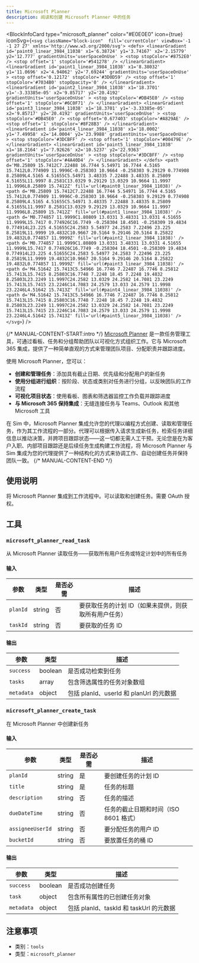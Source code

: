 ```yaml
---
title: Microsoft Planner
description: 阅读和创建 Microsoft Planner 中的任务
---
```



<BlockInfoCard 
  type="microsoft_planner"
  color="#E0E0E0"
  icon={true}
  iconSvg={`<svg className="block-icon"  fill='currentColor' viewBox='-1 -1 27 27' xmlns='http://www.w3.org/2000/svg'>
      <defs>
        <linearGradient
          id='paint0_linear_3984_11038'
          x1='6.38724'
          y1='3.74167'
          x2='2.15779'
          y2='12.777'
          gradientUnits='userSpaceOnUse'
        >
          <stop stopColor='#8752E0' />
          <stop offset='1' stopColor='#541278' />
        </linearGradient>
        <linearGradient
          id='paint1_linear_3984_11038'
          x1='8.38032'
          y1='11.0696'
          x2='4.94062'
          y2='7.69244'
          gradientUnits='userSpaceOnUse'
        >
          <stop offset='0.12172' stopColor='#3D0D59' />
          <stop offset='1' stopColor='#7034B0' stopOpacity='0' />
        </linearGradient>
        <linearGradient
          id='paint2_linear_3984_11038'
          x1='18.3701'
          y1='-3.33385e-05'
          x2='9.85717'
          y2='20.4192'
          gradientUnits='userSpaceOnUse'
        >
          <stop stopColor='#DB45E0' />
          <stop offset='1' stopColor='#6C0F71' />
        </linearGradient>
        <linearGradient
          id='paint3_linear_3984_11038'
          x1='18.3701'
          y1='-3.33385e-05'
          x2='9.85717'
          y2='20.4192'
          gradientUnits='userSpaceOnUse'
        >
          <stop stopColor='#DB45E0' />
          <stop offset='0.677403' stopColor='#A829AE' />
          <stop offset='1' stopColor='#8F28B3' />
        </linearGradient>
        <linearGradient
          id='paint4_linear_3984_11038'
          x1='18.0002'
          y1='7.49958'
          x2='14.0004'
          y2='23.9988'
          gradientUnits='userSpaceOnUse'
        >
          <stop stopColor='#3DCBFF' />
          <stop offset='1' stopColor='#00479E' />
        </linearGradient>
        <linearGradient
          id='paint5_linear_3984_11038'
          x1='18.2164'
          y1='7.92626'
          x2='10.5237'
          y2='22.9363'
          gradientUnits='userSpaceOnUse'
        >
          <stop stopColor='#3DCBFF' />
          <stop offset='1' stopColor='#4A40D4' />
        </linearGradient>
      </defs>
      <path
        d='M8.25809 15.7412C7.22488 16.7744 5.54971 16.7744 4.5165 15.7412L0.774909 11.9996C-0.258303 10.9664 -0.258303 9.29129 0.774908 8.25809L4.5165 4.51655C5.54971 3.48335 7.22488 3.48335 8.25809 4.51655L11.9997 8.2581C13.0329 9.29129 13.0329 10.9664 11.9997 11.9996L8.25809 15.7412Z'
        fill='url(#paint0_linear_3984_11038)'
      />
      <path
        d='M8.25809 15.7412C7.22488 16.7744 5.54971 16.7744 4.5165 15.7412L0.774909 11.9996C-0.258303 10.9664 -0.258303 9.29129 0.774908 8.25809L4.5165 4.51655C5.54971 3.48335 7.22488 3.48335 8.25809 4.51655L11.9997 8.2581C13.0329 9.29129 13.0329 10.9664 11.9997 11.9996L8.25809 15.7412Z'
        fill='url(#paint1_linear_3984_11038)'
      />
      <path
        d='M0.774857 11.9999C1.80809 13.0331 3.48331 13.0331 4.51655 11.9999L15.7417 0.774926C16.7749 -0.258304 18.4501 -0.258309 19.4834 0.774914L23.225 4.51655C24.2583 5.54977 24.2583 7.22496 23.225 8.25819L11.9999 19.4832C10.9667 20.5164 9.29146 20.5164 8.25822 19.4832L0.774857 11.9999Z'
        fill='url(#paint2_linear_3984_11038)'
      />
      <path
        d='M0.774857 11.9999C1.80809 13.0331 3.48331 13.0331 4.51655 11.9999L15.7417 0.774926C16.7749 -0.258304 18.4501 -0.258309 19.4834 0.774914L23.225 4.51655C24.2583 5.54977 24.2583 7.22496 23.225 8.25819L11.9999 19.4832C10.9667 20.5164 9.29146 20.5164 8.25822 19.4832L0.774857 11.9999Z'
        fill='url(#paint3_linear_3984_11038)'
      />
      <path
        d='M4.51642 15.7413C5.54966 16.7746 7.22487 16.7746 8.25812 15.7413L15.7415 8.25803C16.7748 7.2248 18.45 7.2248 19.4832 8.25803L23.2249 11.9997C24.2582 13.0329 24.2582 14.7081 23.2249 15.7413L15.7415 23.2246C14.7083 24.2579 13.033 24.2579 11.9998 23.2246L4.51642 15.7413Z'
        fill='url(#paint4_linear_3984_11038)'
      />
      <path
        d='M4.51642 15.7413C5.54966 16.7746 7.22487 16.7746 8.25812 15.7413L15.7415 8.25803C16.7748 7.2248 18.45 7.2248 19.4832 8.25803L23.2249 11.9997C24.2582 13.0329 24.2582 14.7081 23.2249 15.7413L15.7415 23.2246C14.7083 24.2579 13.033 24.2579 11.9998 23.2246L4.51642 15.7413Z'
        fill='url(#paint5_linear_3984_11038)'
      />
    </svg>`}
/>

{/* MANUAL-CONTENT-START:intro */}
[Microsoft Planner](https://www.microsoft.com/en-us/microsoft-365/planner) 是一款任务管理工具，可通过看板、任务和分组帮助团队以可视化方式组织工作。它与 Microsoft 365 集成，提供了一种简单直观的方式来管理团队项目、分配职责并跟踪进度。

使用 Microsoft Planner，您可以：

- **创建和管理任务**：添加具有截止日期、优先级和分配用户的新任务
- **使用分组进行组织**：按阶段、状态或类别对任务进行分组，以反映团队的工作流程
- **可视化项目状态**：使用看板、图表和筛选器监控工作负载并跟踪进度
- **与 Microsoft 365 保持集成**：无缝连接任务与 Teams、Outlook 和其他 Microsoft 工具

在 Sim 中，Microsoft Planner 集成允许您的代理以编程方式创建、读取和管理任务，作为其工作流程的一部分。代理可以根据传入请求生成新任务，检索任务详细信息以推动决策，并跨项目跟踪状态——这一切都无需人工干预。无论您是在为客户入职、内部项目跟踪还是后续任务生成构建工作流程，将 Microsoft Planner 与 Sim 集成为您的代理提供了一种结构化的方式来协调工作、自动创建任务并保持团队一致。 
{/* MANUAL-CONTENT-END */}

## 使用说明

将 Microsoft Planner 集成到工作流程中。可以读取和创建任务。需要 OAuth 授权。

## 工具

### `microsoft_planner_read_task`

从 Microsoft Planner 读取任务——获取所有用户任务或特定计划中的所有任务

#### 输入

| 参数 | 类型 | 是否必需 | 描述 |
| --------- | ---- | -------- | ----------- |
| `planId` | string | 否 | 要获取任务的计划 ID（如果未提供，则获取所有用户任务） |
| `taskId` | string | 否 | 要获取的任务 ID |

#### 输出

| 参数 | 类型 | 描述 |
| --------- | ---- | ----------- |
| `success` | boolean | 是否成功检索到任务 |
| `tasks` | array | 包含筛选属性的任务对象数组 |
| `metadata` | object | 包括 planId、userId 和 planUrl 的元数据 |

### `microsoft_planner_create_task`

在 Microsoft Planner 中创建新任务

#### 输入

| 参数 | 类型 | 是否必需 | 描述 |
| --------- | ---- | -------- | ----------- |
| `planId` | string | 是 | 要创建任务的计划 ID |
| `title` | string | 是 | 任务的标题 |
| `description` | string | 否 | 任务的描述 |
| `dueDateTime` | string | 否 | 任务的截止日期和时间（ISO 8601 格式） |
| `assigneeUserId` | string | 否 | 要分配任务的用户 ID |
| `bucketId` | string | 否 | 要放置任务的桶 ID |

#### 输出

| 参数 | 类型 | 描述 |
| --------- | ---- | ----------- |
| `success` | boolean | 是否成功创建任务 |
| `task` | object | 包含所有属性的已创建任务对象 |
| `metadata` | object | 包括 planId、taskId 和 taskUrl 的元数据 |

## 注意事项

- 类别：`tools`
- 类型：`microsoft_planner`
